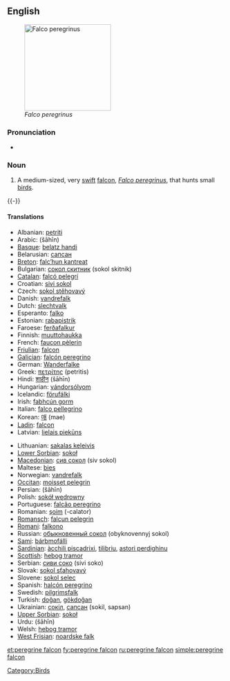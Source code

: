 {{wikipedia|Peregrine Falcon}}
==English==
[[Image:PeregrineFalcon.jpg|thumb|right|200px|''Falco peregrinus'']]

===Pronunciation===
* {{IPA|/'pɛɻɛgɻaɪn'fælkɒn/}}

===Noun===
{{en-noun|sg=[[peregrine]] [[falcon]]}}

# A medium-sized, very [[swift]] [[falcon]], ''[[Falco peregrinus]]'', that hunts small [[bird]]s.

{{-}}

====Translations====
{{trans-top|Falco peregrinus}}
* Albanian: [[petriti]]
* Arabic: {{Arab|[[شاهين]]}} (šāhīn)
* [[Basque]]: [[belatz handi]]
* Belarusian: [[сапсан]]
* [[Breton]]: [[falc’hun kantreat]]
* Bulgarian: [[сокол скитник]] (sokol skitnik)
* [[Catalan]]: [[falcó pelegrí]]
* Croatian: [[sivi sokol]]
* Czech: [[sokol stěhovavý]]
* Danish: [[vandrefalk]]
* Dutch: [[slechtvalk]] {{m}}
* Esperanto: [[falko]]
* Estonian: [[rabapistrik]]
* Faroese: [[ferðafalkur]]
* Finnish: [[muuttohaukka]]
* French: [[faucon pèlerin]] {{m}}
* [[Friulian]]: [[falcon]]
* [[Galician]]: [[falcón peregrino]]
* German: [[Wanderfalke]] {{m}}
* Greek: [[πετρίτης]] (petritis) {{m}}
* Hindi: [[शाहीन]] (šāhīn)
* Hungarian: [[vándorsólyom]]
* Icelandic: [[förufálki]]
* Irish: [[fabhcún gorm]]
* Italian: [[falco pellegrino]] {{m}}
* Korean: [[매]] (mae)
* [[Ladin]]: [[falcon]]
* Latvian: [[lielais piekūns]]
{{trans-mid}}
* Lithuanian: [[sakalas keleivis]]
* [[Lower Sorbian]]: [[sokoł]]
* [[Macedonian]]: [[сив сокол]] (siv sokol)
* Maltese: [[bies]]
* Norwegian: [[vandrefalk]]
* [[Occitan]]: [[moisset pelegrin]]
* Persian: {{fa-Arab|[[شاهین]]}} (šāhīn)
* Polish: [[sokół wędrowny]]
* Portuguese: [[falcão peregrino]]
* Romanian: [[şoim]] (-calator)
* [[Romansch]]: [[falcun pelegrin]]
* [[Romani]]: [[falkono]] {{m}}
* Russian: [[обыкновенный сокол]] (obyknovennyj sokol)
* [[Sami]]: [[bárbmofálli]]
* [[Sardinian]]: [[àcchili piscadrixi]], [[tilibriu]], [[astori perdighinu]]
* [[Scottish]]: [[hebog tramor]]
* Serbian: [[сиви соко]] (sivi soko)
* Slovak: [[sokol sťahovavý]]
* Slovene: [[sokol selec]] {{m}}
* Spanish: [[halcón peregrino]] {{m}}
* Swedish: [[pilgrimsfalk]]
* Turkish: [[doğan]], [[gökdoğan]]
* Ukrainian: [[сокіл]], [[сапсан]] (sokil, sapsan)
* [[Upper Sorbian]]: [[sokoł]]
* Urdu: {{ur-Arab|[[شاہین]]}} (šāhīn)
* Welsh: [[hebog tramor]]
* [[West Frisian]]: [[noardske falk]]
{{trans-bottom}}

[[Category:Birds]]

[[et:peregrine falcon]]
[[fy:peregrine falcon]]
[[ru:peregrine falcon]]
[[simple:peregrine falcon]]
